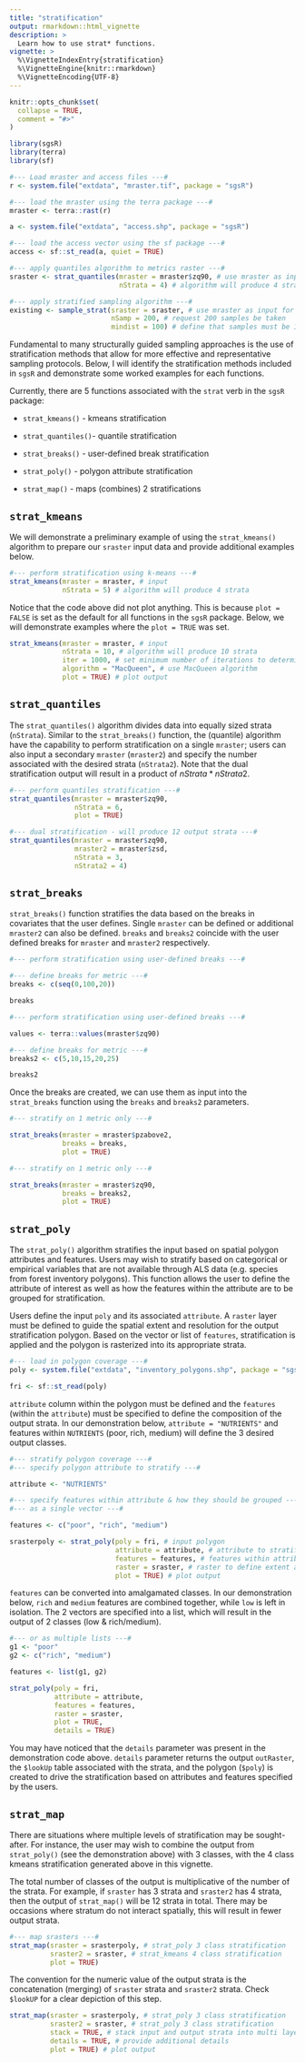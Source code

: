 ---
title: "stratification"
output: rmarkdown::html_vignette
description: >
  Learn how to use strat* functions.
vignette: >
  %\VignetteIndexEntry{stratification}
  %\VignetteEngine{knitr::rmarkdown}
  %\VignetteEncoding{UTF-8}
---

```{r, include = FALSE}
knitr::opts_chunk$set(
  collapse = TRUE,
  comment = "#>"
)
```

```{r,warning=F,message=F,echo=FALSE,results=FALSE}
library(sgsR)
library(terra)
library(sf)

#--- Load mraster and access files ---#
r <- system.file("extdata", "mraster.tif", package = "sgsR")

#--- load the mraster using the terra package ---#
mraster <- terra::rast(r)

a <- system.file("extdata", "access.shp", package = "sgsR")

#--- load the access vector using the sf package ---#
access <- sf::st_read(a, quiet = TRUE)

#--- apply quantiles algorithm to metrics raster ---#
sraster <- strat_quantiles(mraster = mraster$zq90, # use mraster as input for sampling
                           nStrata = 4) # algorithm will produce 4 strata

#--- apply stratified sampling algorithm ---#
existing <- sample_strat(sraster = sraster, # use mraster as input for sampling
                         nSamp = 200, # request 200 samples be taken
                         mindist = 100) # define that samples must be 100 m apart

```

Fundamental to many structurally guided sampling approaches is the use of stratification methods that allow for more effective and representative sampling protocols. Below, I will identify the stratification methods included in `sgsR` and demonstrate some worked examples for each functions. 

Currently, there are 5 functions associated with the `strat` verb in the `sgsR` package:

*   `strat_kmeans()` - kmeans stratification

*   `strat_quantiles()`- quantile stratification

*   `strat_breaks()` - user-defined break stratification

*   `strat_poly()` - polygon attribute stratification

*   `strat_map()` - maps (combines) 2 stratifications

## `strat_kmeans` {#kmeans .unnumbered}

We will demonstrate a preliminary example of using the `strat_kmeans()` algorithm to prepare our `sraster` input data and provide additional examples below.

```{r,warning=F,message=F}
#--- perform stratification using k-means ---#
strat_kmeans(mraster = mraster, # input
             nStrata = 5) # algorithm will produce 4 strata

```

Notice that the code above did not plot anything. This is because `plot = FALSE` is set as the default for all functions in the `sgsR` package. Below, we will demonstrate examples where the `plot = TRUE` was set. 

```{r,warning=F,message=F}
strat_kmeans(mraster = mraster, # input
             nStrata = 10, # algorithm will produce 10 strata
             iter = 1000, # set minimum number of iterations to determine kmeans centers
             algorithm = "MacQueen", # use MacQueen algorithm
             plot = TRUE) # plot output
```

## `strat_quantiles` {.unnumbered}

The `strat_quantiles()` algorithm divides data into equally sized strata (`nStrata`). Similar to the `strat_breaks()` function, the (quantile) algorithm have the capability to perform stratification on a single `mraster`; users can also input a secondary `mraster` (`mraster2`) and specify the number associated with the desired strata (`nStrata2`). Note that the dual stratification output will result in a product of $nStrata * nStrata2$.

```{r,warning=F,message=F}
#--- perform quantiles stratification ---#
strat_quantiles(mraster = mraster$zq90,
                nStrata = 6,
                plot = TRUE)

#--- dual stratification - will produce 12 output strata ---#
strat_quantiles(mraster = mraster$zq90, 
                mraster2 = mraster$zsd,
                nStrata = 3, 
                nStrata2 = 4)
```

## `strat_breaks` {.unnumbered}

`strat_breaks()` function stratifies the data based on the breaks in covariates that the user defines. Single `mraster` can be defined or additional `mraster2` can also be defined. `breaks` and `breaks2` coincide with the user defined breaks for `mraster` and `mraster2` respectively. 

```{r,warning=F,message=F}
#--- perform stratification using user-defined breaks ---#

#--- define breaks for metric ---#
breaks <- c(seq(0,100,20))

breaks

#--- perform stratification using user-defined breaks ---#

values <- terra::values(mraster$zq90)

#--- define breaks for metric ---#
breaks2 <- c(5,10,15,20,25)

breaks2

```

Once the breaks are created, we can use them as input into the `strat_breaks` function using the `breaks` and `breaks2` parameters. 

```{r,warning=F,message=F}
#--- stratify on 1 metric only ---#

strat_breaks(mraster = mraster$pzabove2,
             breaks = breaks,
             plot = TRUE)
```

```{r,warning=F,message=F}
#--- stratify on 1 metric only ---#

strat_breaks(mraster = mraster$zq90,
             breaks = breaks2,
             plot = TRUE)
```   

## `strat_poly` {.unnumbered}

The `strat_poly()` algorithm stratifies the input based on spatial polygon attributes and features. Users may wish to stratify based on categorical or empirical variables that are not available through ALS data (e.g. species from forest inventory polygons). This function allows the user to define the attribute of interest as well as how the features within the attribute are to be grouped for stratification. 

Users define the input `poly` and its associated `attribute`. A `raster` layer must be defined to guide the spatial extent and resolution for the output stratification polygon. Based on the vector or list of `features`, stratification is applied and the polygon is rasterized into its appropriate strata. 

```{r}
#--- load in polygon coverage ---#
poly <- system.file("extdata", "inventory_polygons.shp", package = "sgsR")

fri <- sf::st_read(poly)
```

`attribute` column within the polygon must be defined and the `features` (within the `attribute`) must be specified to define the composition of the output strata. In our demonstration below, `attribute = "NUTRIENTS"` and features within `NUTRIENTS` (poor, rich, medium) will define the 3 desired output classes.   

```{r}
#--- stratify polygon coverage ---#
#--- specify polygon attribute to stratify ---#

attribute <- "NUTRIENTS"

#--- specify features within attribute & how they should be grouped ---#
#--- as a single vector ---#

features <- c("poor", "rich", "medium")

srasterpoly <- strat_poly(poly = fri, # input polygon
                          attribute = attribute, # attribute to stratify by
                          features = features, # features within attribute
                          raster = sraster, # raster to define extent and resolution for output
                          plot = TRUE) # plot output
```

`features` can be converted into amalgamated classes. In our demonstration below, `rich` and `medium` features are combined together, while `low` is left in isolation. The 2 vectors are specified into a list, which will result in the output of 2 classes (low & rich/medium).  

```{r}
#--- or as multiple lists ---#
g1 <- "poor"
g2 <- c("rich", "medium")

features <- list(g1, g2)

strat_poly(poly = fri,
           attribute = attribute,
           features = features,
           raster = sraster,
           plot = TRUE,
           details = TRUE)
```

You may have noticed that the `details` parameter was present in the demonstration code above. `details` parameter returns the output `outRaster`, the `$lookUp` table associated with the strata, and the polygon (`$poly`) is created to drive the stratification based on attributes and features specified by the users. 

## `strat_map` {.unnumbered}

There are situations where multiple levels of stratification may be sought-after. For instance, the user may wish to combine the output from `strat_poly()` (see the demonstration above) with 3 classes, with the 4 class kmeans stratification generated above in this vignette. 

The total number of classes of the output is multiplicative of the number of the strata. For example, if `sraster` has 3 strata and `sraster2` has 4 strata, then the output of `strat_map()` will be 12 strata in total. There may be occasions where stratum do not interact spatially, this will result in fewer output strata. 

```{r}
#--- map srasters ---#
strat_map(sraster = srasterpoly, # strat_poly 3 class stratification
          sraster2 = sraster, # strat_kmeans 4 class stratification
          plot = TRUE)

```

The convention for the numeric value of the output strata is the concatenation (merging) of `sraster` strata and `sraster2` strata. Check `$lookUP` for a clear depiction of this step. 

```{r}
strat_map(sraster = srasterpoly, # strat_poly 3 class stratification
          sraster2 = sraster, # strat_poly 3 class stratification
          stack = TRUE, # stack input and output strata into multi layer output raster
          details = TRUE, # provide additional details
          plot = TRUE) # plot output
```
